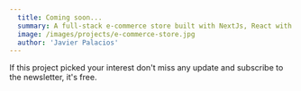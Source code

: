 ```yaml
---
  title: Coming soon...
  summary: A full-stack e-commerce store built with NextJs, React with Typescript and Prisma.
  image: /images/projects/e-commerce-store.jpg
  author: 'Javier Palacios'
---
```


If this project picked your interest don't miss any update and subscribe to the
newsletter, it's free.

